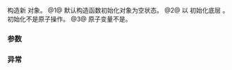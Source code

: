 {{cpp/experimental/atomic_shared_ptr/title|atomic_shared_ptr}}
{{cpp/experimental/concurrency/atomic_shared_ptr/navbar}}
{{dcl begin}}
{{dcl | num=1 | 1=
constexpr atomic_shared_ptr() noexcept;
}}
{{dcl | num=2 |
constexpr atomic_shared_ptr( shared_ptr&lt;T&gt; desired ) noexcept;
}}
{{dcl | num=3 | 1=
atomic_shared_ptr( const atomic_shared_ptr&amp; ) = delete;
}}
{{dcl end}}

构造新 {{tt|atomic_shared_ptr}} 对象。
@1@ 默认构造函数初始化对象为空状态。
@2@ 以 {{tt|desired}} 初始化底层 {{tt|shared_ptr&lt;T&gt;}}。初始化不是原子操作。
@3@ 原子变量不是{{named req|CopyConstructible}}。

===参数===
{{par begin}}
{{par | desired | 以之初始化的值}}
{{par end}}

===异常===